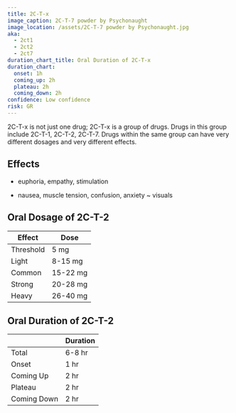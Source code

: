 ---
title: 2C-T-x
image_caption: 2C-T-7 powder by Psychonaught
image_location: /assets/2C-T-7 powder by Psychonaught.jpg
aka:
  - 2ct1
  - 2ct2
  - 2ct7
duration_chart_title: Oral Duration of 2C-T-x
duration_chart:
  onset: 1h
  coming_up: 2h
  plateau: 2h
  coming_down: 2h
confidence: Low confidence
risk: GR
---

2C-T-x is not just one drug; 2C-T-x is a group of drugs. Drugs in this group include 2C-T-1, 2C-T-2, 2C-T-7. Drugs within the same group can have very different dosages and very different effects.

## Effects
+ euphoria, empathy, stimulation
- nausea, muscle tension, confusion, anxiety
~ visuals

## Oral Dosage of 2C-T-2
| Effect | Dose |
| --- | --- |
| Threshold | 5 mg |
| Light | 8-15 mg |
| Common | 15-22 mg |
| Strong | 20-28 mg |
| Heavy | 26-40 mg |

## Oral Duration of 2C-T-2
|  | Duration |
| --- | --- |
| Total | 6-8 hr |
| Onset | 1 hr |
| Coming Up | 2 hr |
| Plateau | 2 hr |
| Coming Down | 2 hr |


